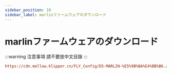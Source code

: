 ```yaml
---
sidebar_position: 10
sidebar_label: marlinファームウェアのダウンロード
---
```


# marlinファームウェアのダウンロード

:::warning 注意事項
請不要放中文目錄
:::

```cfg
https://cdn.mellow.klipper.cn/FLY_Config/D5-MARLIN-%E5%9B%BA%E4%BB%B6.zip
```